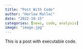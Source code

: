 ```yaml
---
title: "Post With Code"
author: "Harlow Malloc"
date: "2022-10-15"
categories: [news, code, analysis]
image: "image.jpg"
---
```


This is a post with executable code.
